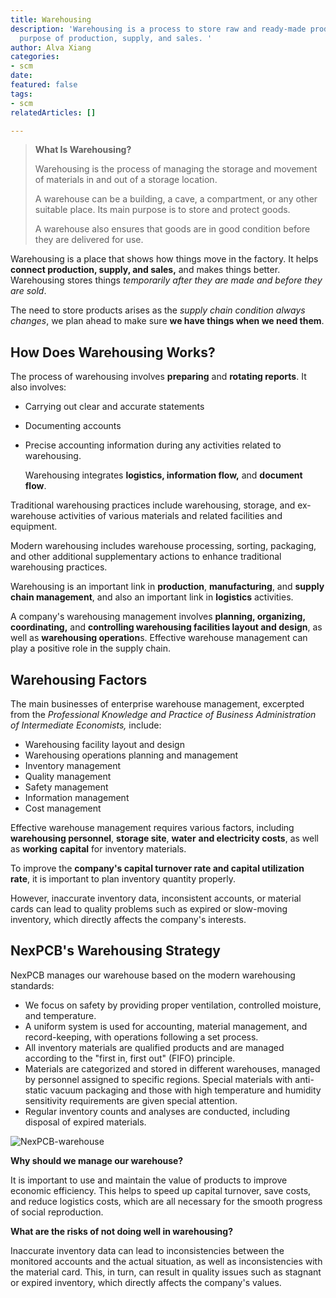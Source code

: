 ```yaml
---
title: Warehousing
description: 'Warehousing is a process to store raw and ready-made products for the
  purpose of production, supply, and sales. '
author: Alva Xiang
categories:
- scm
date:
featured: false
tags:
- scm
relatedArticles: []

---
```

> **What Is Warehousing?**
>
> Warehousing is the process of managing the storage and movement of materials in and out of a storage location.
>
> A warehouse can be a building, a cave, a compartment, or any other suitable place. Its main purpose is to store and protect goods.
>
> A warehouse also ensures that goods are in good condition before they are delivered for use.

Warehousing is a place that shows how things move in the factory. It helps **connect production, supply, and sales,** and makes things better. Warehousing stores things _temporarily after they are made and before they are sold_.

The need to store products arises as the _supply chain condition always changes_, we plan ahead to make sure **we have things when we need them**.

## How Does Warehousing Works?

The process of warehousing involves **preparing** and **rotating reports**. It also involves:

* Carrying out clear and accurate statements
* Documenting accounts
* Precise accounting information during any activities related to warehousing.

  Warehousing integrates **logistics, information flow,** and **document flow**.

Traditional warehousing practices include warehousing, storage, and ex-warehouse activities of various materials and related facilities and equipment.

Modern warehousing includes warehouse processing, sorting, packaging, and other additional supplementary actions to enhance traditional warehousing practices.

Warehousing is an important link in **production**, **manufacturing**, and **supply chain management**, and also an important link in **logistics** activities.

A company's warehousing management involves **planning, organizing, coordinating,** and **controlling warehousing facilities layout and design**, as well as **warehousing operation**s. Effective warehouse management can play a positive role in the supply chain.

## Warehousing Factors

The main businesses of enterprise warehouse management, excerpted from the _Professional Knowledge and Practice of Business Administration of Intermediate Economists,_ include:

* Warehousing facility layout and design
* Warehousing operations planning and management
* Inventory management
* Quality management
* Safety management
* Information management
* Cost management

Effective warehouse management requires various factors, including **warehousing personnel**, **storage site**, **water** **and electricity costs**, as well as **working** **capital** for inventory materials.

To improve the **company's capital turnover rate and capital utilization rate**, it is important to plan inventory quantity properly.

However, inaccurate inventory data, inconsistent accounts, or material cards can lead to quality problems such as expired or slow-moving inventory, which directly affects the company's interests.

## NexPCB's Warehousing Strategy

NexPCB manages our warehouse based on the modern warehousing standards:

* We focus on safety by providing proper ventilation, controlled moisture, and temperature.
* A uniform system is used for accounting, material management, and record-keeping, with operations following a set process.
* All inventory materials are qualified products and are managed according to the "first in, first out" (FIFO) principle.
* Materials are categorized and stored in different warehouses, managed by personnel assigned to specific regions. Special materials with anti-static vacuum packaging and those with high temperature and humidity sensitivity requirements are given special attention.
* Regular inventory counts and analyses are conducted, including disposal of expired materials.

![NexPCB-warehouse](/images/warehousing-01.jpeg)

**Why should we manage our warehouse?**

It is important to use and maintain the value of products to improve economic efficiency. This helps to speed up capital turnover, save costs, and reduce logistics costs, which are all necessary for the smooth progress of social reproduction.

**What are the risks of not doing well in warehousing?**

Inaccurate inventory data can lead to inconsistencies between the monitored accounts and the actual situation, as well as inconsistencies with the material card. This, in turn, can result in quality issues such as stagnant or expired inventory, which directly affects the company's values.
